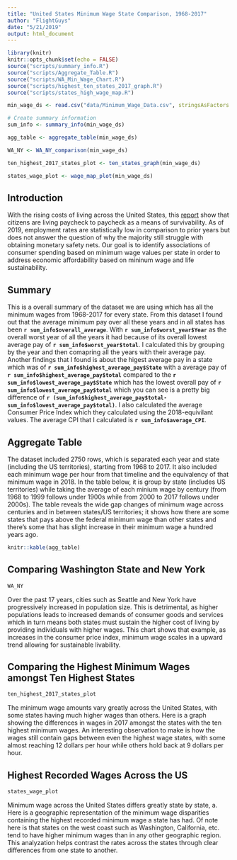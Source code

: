 ```yaml
---
title: "United States Minimum Wage State Comparison, 1968-2017"
author: "FlightGuys"
date: "5/21/2019"
output: html_document
---
```


```r
library(knitr)
knitr::opts_chunk$set(echo = FALSE)
source("scripts/summary_info.R")
source("scripts/Aggregate_Table.R")
source("scripts/WA_Min_Wage_Chart.R")
source("scripts/highest_ten_states_2017_graph.R")
source("scripts/states_high_wage_map.R")

min_wage_ds <- read.csv("data/Minimum_Wage_Data.csv", stringsAsFactors = FALSE)

# Create summary information
sum_info <- summary_info(min_wage_ds)

agg_table <- aggregate_table(min_wage_ds)

WA_NY <- WA_NY_comparison(min_wage_ds)

ten_highest_2017_states_plot <- ten_states_graph(min_wage_ds)

states_wage_plot <- wage_map_plot(min_wage_ds)
```

## Introduction
With the rising costs of living across the United States, this [report](https://www.theguardian.com/commentisfree/2018/jul/29/us-economy-workers-paycheck-robert-reich) 
show that citizens are living paycheck to paycheck as a means of survivability. As of 2019, employment 
rates are statistically low in comparison to prior years but does not answer the question of why 
the majority still struggle with obtaining monetary safety nets. Our goal is to 
identify associations of consumer spending based on minimum wage values per state 
in order to address economic affordability based on mininum wage and life sustainability.

## Summary
This is a overall summary of the dataset we are using which has all the minimum wages from 1968-2017 for every state. From this dataset I found out that the average minimum pay over all these years and in all states has been  **`r sum_info$overall_average `**. With  **`r sum_info$worst_year$Year `** as the overall worst year of all the years it had because of its overall lowest average pay of  **`r sum_info$worst_year$total`**. I calculated this by grouping by the year and then comapring all the years with their average pay. Another findings that I found is about the higest average pay in a state which was of  **`r sum_info$highest_average_pay$State `** with a average pay of  **`r sum_info$highest_average_pay$total `** compared to the  **`r sum_info$lowest_average_pay$State `** which has the lowest overall pay of  **`r sum_info$lowest_average_pay$total `** which you can see is a pretty big difference of  **`r (sum_info$highest_average_pay$total-sum_info$lowest_average_pay$total)`**. I also calculated the average Consumer Price Index which they calculated using the 2018-equivilant values. The average CPI that I calculated is  **`r sum_info$average_CPI`**.

## Aggregate Table
The dataset included 2750 rows, which is separated each year and state (including the US territories), starting from 1968 to 2017. It also included each minimum wage per hour from that timeline and the equivalency of that minimum wage in 2018. In the table below, it is group by state (includes US territories) while taking the average of each minium wage by century (from 1968 to 1999 follows under 1900s while from 2000 to 2017 follows under 2000s). The table reveals the wide gap changes of minimum wage across centuries and in between states/US territories; it shows how there are some states that pays above the federal minimum wage than other states and there's some that has slight increase in their minimum wage a hundred years ago.

```r
knitr::kable(agg_table)
```

## Comparing Washington State and New York

```r
WA_NY
```
Over the past 17 years, cities such as Seattle and New York have progressively increased in population size. This is detrimental, as higher populations leads to increased demands of consumer goods and services which in turn means both states must sustain the higher cost of living by providing individuals with higher wages. This chart shows that example, as increases in the consumer price index, minimum wage scales in a upward trend allowing for sustainable livability.

## Comparing the Highest Minimum Wages amongst Ten Highest States
```r
ten_highest_2017_states_plot
```

The minimum wage amounts vary greatly across the United States, with some states having much higher wages than others. Here is a graph showing the differences in wages in 2017 amongst the states with the ten highest minimum wages. An interesting observation to make is how the wages still contain gaps between even the highest wage states, with some almost reaching 12 dollars per hour while others hold back at 9 dollars per hour.

## Highest Recorded Wages Across the US
```r
states_wage_plot
```

Minimum wage across the United States differs greatly state by state, a. Here is a geographic representation of the minimum wage disparities containing the highest recorded minimum wage a state has had. Of note here is that states on the west coast such as Washington, California, etc. tend to have higher minimum wages than in any other geographic region. This analyzation helps contrast the rates across the states through clear differences from one state to another.